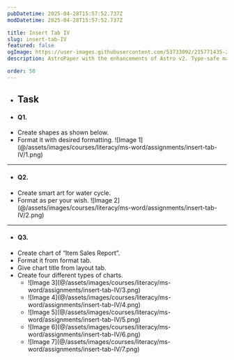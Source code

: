 ```yaml
---
pubDatetime: 2025-04-28T15:57:52.737Z
modDatetime: 2025-04-28T15:57:52.737Z

title: Insert Tab IV
slug: insert-tab-IV
featured: false
ogImage: https://user-images.githubusercontent.com/53733092/215771435-25408246-2309-4f8b-a781-1f3d93bdf0ec.png
description: AstroPaper with the enhancements of Astro v2. Type-safe markdown contents, bug fixes and better dev experience etc.

order: 50
---
```


- ## Task

- #### Q1.

<ul class="list-[circle]">
    <li>
        Create shapes as shown below.
    </li>
    <li>
        Format it with desired formatting.
        ![Image 1](@/assets/images/courses/literacy/ms-word/assignments/insert-tab-IV/1.png)
    </li>
</ul>

---

- #### Q2.

<ul class="list-[circle]">
    <li>
        Create smart art for water cycle.
    </li>
    <li>
       Format as per your wish.
        ![Image 2](@/assets/images/courses/literacy/ms-word/assignments/insert-tab-IV/2.png)
    </li>
</ul>

---

- #### Q3.

<ul class="list-[circle]">
    <li>
        Create chart of “Item Sales Report”.
    </li>
    <li>Format it from format tab.</li>
    <li>
        Give chart title from layout tab.
    </li>
    <li>
        Create four different types of charts.
        <ul class="list-[circle]">
           <li>![Image 3](@/assets/images/courses/literacy/ms-word/assignments/insert-tab-IV/3.png)</li>
           <li>![Image 4](@/assets/images/courses/literacy/ms-word/assignments/insert-tab-IV/4.png)</li>
           <li>![Image 5](@/assets/images/courses/literacy/ms-word/assignments/insert-tab-IV/5.png)</li>
           <li>![Image 6](@/assets/images/courses/literacy/ms-word/assignments/insert-tab-IV/6.png)</li>
           <li>![Image 7](@/assets/images/courses/literacy/ms-word/assignments/insert-tab-IV/7.png)</li>
        </ul>
    </li>
</ul>